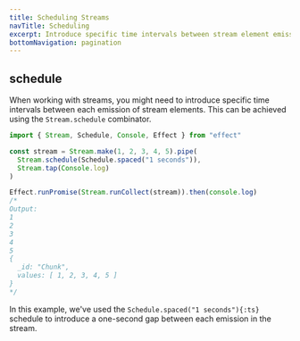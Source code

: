 ```yaml
---
title: Scheduling Streams
navTitle: Scheduling
excerpt: Introduce specific time intervals between stream element emissions with `Stream.schedule`. Learn to create structured pauses using scheduling combinators for precise control over stream timing.
bottomNavigation: pagination
---
```


## schedule

When working with streams, you might need to introduce specific time intervals between each emission of stream elements. This can be achieved using the `Stream.schedule` combinator.

```ts twoslash
import { Stream, Schedule, Console, Effect } from "effect"

const stream = Stream.make(1, 2, 3, 4, 5).pipe(
  Stream.schedule(Schedule.spaced("1 seconds")),
  Stream.tap(Console.log)
)

Effect.runPromise(Stream.runCollect(stream)).then(console.log)
/*
Output:
1
2
3
4
5
{
  _id: "Chunk",
  values: [ 1, 2, 3, 4, 5 ]
}
*/
```

In this example, we've used the `Schedule.spaced("1 seconds"){:ts}` schedule to introduce a one-second gap between each emission in the stream.
